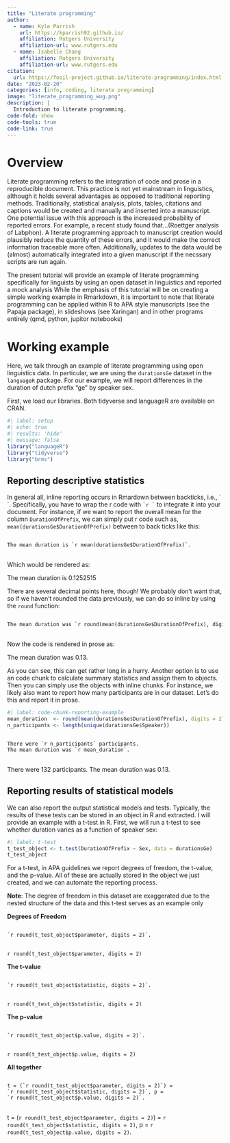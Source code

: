 ```yaml
---
title: "Literate programming"
author: 
  - name: Kyle Parrish
    url: https://kparrish92.github.io/
    affiliation: Rutgers University
    affiliation-url: www.rutgers.edu
  - name: Isabelle Chang
    affiliation: Rutgers University
    affiliation-url: www.rutgers.edu
citation: 
  url: https://fosil-project.github.io/literate-programming/index.html
date: "2023-02-20"
categories: [info, coding, literate programming]
image: "literate_programming_wug.png"
description: |
  Introduction to literate programming.
code-fold: show
code-tools: true
code-link: true
---
```


# Overview

Literate programming refers to the integration of code and prose in a reproducible document.
This practice is not yet mainstream in linguistics, although it holds several advantages as opposed to traditional reporting methods.
Traditionally, statistical analysis, plots, tables, citations and captions would be created and manually and inserted into a manuscript. 
One potential issue with this approach is the increased probability of reported errors.
For example, a recent study found that...(Roettger analysis of Labphon).
A literate programming approach to manuscript creation would plausibly reduce the quantity of these errors, and it would make the correct information traceable more often. 
Additionally, updates to the data would be (almost) automatically integrated into a given manuscript if the necssary scripts are run again.

The present tutorial will provide an example of literate programming specifically for linguists by using an open dataset in linguistics and reported a mock analysis
While the emphasis of this tutorial will be on creating a simple working example in Rmarkdown, it is important to note that literate programming can be applied within R to APA style manuscripts (see the Papaja package), in slideshows (see Xaringan) and in other programs entirely (qmd, python, jupitor notebooks)

# Working example 

Here, we talk through an example of literate programming using open linguistics data.
In particular, we are using the `durationsGe` dataset in the `languageR` package.
For our example, we will report differences in the duration of dutch prefix "ge" by speaker sex. 

First, we load our libraries. 
Both tidyverse and languageR are available on CRAN.

```r
#| label: setup
#| echo: true 
#| results: 'hide' 
#| message: false
library("languageR")
library("tidyverse")
library("brms")
```

## Reporting descriptive statistics

In general all, inline reporting occurs in Rmardown between backticks, i.e., \` \`. 
Specifically, you have to wrap the r code with `` `r ` `` to integrate it into your document. 
For instance, if we want to report the overall mean for the column `DurationOfPrefix`, we can simply put r code such as, `mean(durationsGe$DurationOfPrefix)` between to back ticks like this:

```{=html}
<div class="sourceCode">
<pre class="sourceCode markdown">
<code class="sourceCode markdown">
The mean duration is &#96;r mean(durationsGe$DurationOfPrefix)&#96;. 
</code>
</pre>
</div>
```

Which would be rendered as: 

::: border
The mean duration is 0.1252515
:::


There are several decimal points here, though! 
We probably don't want that, so if we haven't rounded the data previously, we can do so inline by using the `round` function: 

```{=html}
<div class="sourceCode">
<pre class="sourceCode markdown">
<code class="sourceCode markdown">
The mean duration was &#96;r round(mean(durationsGe$DurationOfPrefix), digits = 2)&#96;. 
</code>
</pre>
</div>
```

Now the code is rendered in prose as: 

::: border
The mean duration was 0.13.
:::

As you can see, this can get rather long in a hurry. 
Another option is to use an code chunk to calculate summary statistics and assign them to objects. 
Then you can simply use the objects with inline chunks. 
For instance, we likely also want to report how many participants are in our dataset. 
Let's do this and report it in prose. 

```r
#| label: code-chunk-reporting-example
mean_duration  <- round(mean(durationsGe$DurationOfPrefix), digits = 2)
n_participants <- length(unique(durationsGe$Speaker))
```

```{=html}
<div class="sourceCode">
<pre class="sourceCode markdown">
<code class="sourceCode markdown">
There were &#96;r n_participants&#96; participants. 
The mean duration was &#96;r mean_duration&#96;. 
</code>
</pre>
</div>
```

::: border
There were 132 participants. The mean duration was 0.13.
:::

## Reporting results of statistical models

We can also report the output statistical models and tests. 
Typically, the results of these tests can be stored in an object in R and extracted.
I will provide an example with a t-test in R.
First, we will run a t-test to see whether duration varies as a function of speaker sex:

```r
#| label: t-test
t_test_object <- t.test(DurationOfPrefix ~ Sex, data = durationsGe)
t_test_object
```


For a t-test, in APA guidelines we report degrees of freedom, the t-value, and the p-value. 
All of these are actually stored in the object we just created, and we can automate the reporting process.

<aside>
**Note**: The degree of freedom in this dataset are exaggerated due to the nested structure of the data and this t-test serves as an example only
</aside>

**Degrees of Freedom** 

```{=html}
<div class="sourceCode">
<pre class="sourceCode markdown">
<code class="sourceCode markdown">
&#96;r round(t_test_object$parameter, digits = 2)&#96. 
</code>
</pre>
</div>
```

::: border
`r round(t_test_object$parameter, digits = 2)`
:::

**The t-value**


```{=html}
<div class="sourceCode">
<pre class="sourceCode markdown">
<code class="sourceCode markdown">
&#96;r round(t_test_object$statistic, digits = 2)&#96. 
</code>
</pre>
</div>
```

::: border
`r round(t_test_object$statistic, digits = 2)`
:::

**The p-value** 

```{=html}
<div class="sourceCode">
<pre class="sourceCode markdown">
<code class="sourceCode markdown">
&#96;r round(t_test_object$p.value, digits = 2)&#96. 
</code>
</pre>
</div>
```

::: border
`r round(t_test_object$p.value, digits = 2)`
:::

**All together**

```{=html}
<div class="sourceCode">
<pre class="sourceCode markdown">
<code class="sourceCode markdown">
t = (&#96;r round(t_test_object$parameter, digits = 2)&#96) =
&#96;r round(t_test_object$statistic, digits = 2)&#96, p = 
&#96;r round(t_test_object$p.value, digits = 2)&#96.   
</code>
</pre>
</div>
```

::: border
t = (`r round(t_test_object$parameter, digits = 2)`) =
`r round(t_test_object$statistic, digits = 2)`, p = 
`r round(t_test_object$p.value, digits = 2)`.   
:::

